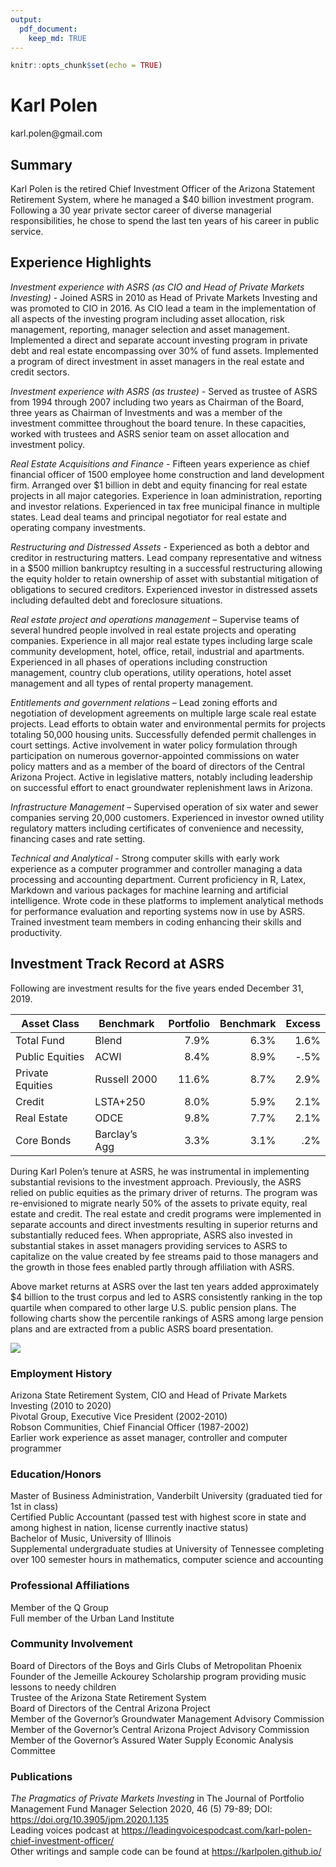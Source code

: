 ```yaml
---
output: 
  pdf_document:
    keep_md: TRUE
---
```


```r
knitr::opts_chunk$set(echo = TRUE)
```
# Karl Polen
karl.polen@gmail.com    


## Summary

Karl Polen is the retired Chief Investment Officer of the Arizona Statement Retirement System, where he managed a $40 billion investment program.  Following a 30 year private sector career of diverse managerial responsibilities, he chose to spend the last ten years of his career in public service.

## Experience Highlights

*Investment experience with ASRS (as CIO and Head of Private Markets Investing)* - Joined ASRS in 2010 as Head of Private Markets Investing and was promoted to CIO in 2016.  As CIO lead a team in the implementation of all aspects of the investing program including asset allocation, risk management, reporting, manager selection and asset management.  Implemented a direct and separate account investing program in private debt and real estate encompassing over 30% of fund assets.  Implemented a program of direct investment in asset managers in the real estate and credit sectors.   

*Investment experience with ASRS (as trustee)* - Served as trustee of ASRS from 1994 through 2007 including two years as Chairman of the Board, three years as Chairman of Investments and was a member of the investment committee throughout the board tenure.  In these capacities, worked with trustees and ASRS senior team on asset allocation and investment policy.    

*Real Estate Acquisitions and Finance* - Fifteen years experience as chief financial officer of 1500 employee home construction and land development firm.  Arranged over $1 billion in debt and equity financing for real estate projects in all major categories.  Experience in loan administration, reporting and investor relations.  Experienced in tax free municipal finance in multiple states.  Lead deal teams and principal negotiator for real estate and operating company investments.

*Restructuring and Distressed Assets* - Experienced as both a debtor and creditor in restructuring matters. Lead company representative and witness in a $500 million bankruptcy resulting in a successful restructuring allowing the equity holder to retain ownership of asset with substantial mitigation of obligations to secured creditors.  Experienced investor in distressed assets including defaulted debt and foreclosure situations.

*Real estate project and operations management* -- Supervise teams of several hundred people involved in real estate projects and operating companies. Experience in all major real estate types including large scale community development, hotel, office, retail, industrial and apartments.  Experienced in all phases of operations including construction management, country club operations, utility operations, hotel asset management and all types of rental property management.  

*Entitlements and government relations*  -- Lead zoning efforts and negotiation of development agreements on multiple large scale real estate projects.  Lead efforts to obtain water and environmental permits for projects totaling 50,000 housing units. Successfully defended permit challenges in court settings. Active involvement in water policy formulation through participation on numerous governor-appointed commissions on water policy matters and as a member of the board of directors of the Central Arizona Project. Active in legislative matters, notably including leadership on successful effort to enact groundwater replenishment laws in Arizona.  

*Infrastructure Management* -- Supervised operation of six water and sewer companies serving 20,000 customers.  Experienced in investor owned utility regulatory matters including certificates of convenience and necessity, financing cases and rate setting. 

*Technical and Analytical* - Strong computer skills with early work experience as a computer programmer and controller managing a data processing and accounting department.  Current proficiency in R, Latex, Markdown and various packages for machine learning and artificial intelligence.   Wrote code in these platforms to implement analytical methods for performance evaluation and reporting systems now in use by ASRS.  Trained investment team members in coding enhancing their skills and productivity.

## Investment Track Record at ASRS
Following are investment results for the five years ended December 31, 2019.  

Asset Class	| Benchmark	| Portfolio|	Benchmark| Excess
------------|----------- | --------:| --------:| -----:|
Total Fund |	Blend	| 7.9%	| 6.3%	| 1.6%|
Public Equities | 	ACWI	| 8.4%	| 8.9%	| -.5%| 
Private Equities | Russell 2000	| 11.6%	| 8.7%	| 2.9%|    
Credit	| LSTA+250 |	8.0%	| 5.9%	| 2.1%|
Real Estate |	ODCE	 | 9.8%	| 7.7%	| 2.1%|   
Core Bonds	| Barclay's Agg	| 3.3%	| 3.1%	| .2%| 

During Karl Polen's tenure at ASRS, he was instrumental in implementing substantial revisions to the investment approach.  Previously, the ASRS relied on public equities as the primary driver of returns.  The program was re-envisioned to migrate nearly 50% of the assets to private equity, real estate and credit.  The real estate and credit programs were implemented in separate accounts and direct investments resulting in superior returns and substantially reduced fees.  When appropriate, ASRS also invested in substantial stakes in asset managers providing services to ASRS to capitalize on the value created by fee streams paid to those managers and the growth in those fees enabled partly through affiliation with ASRS.  

Above market returns at ASRS over the last ten years added approximately $4 billion to the trust corpus and led to ASRS consistently ranking in the top quartile when compared to other large U.S. public pension plans. The following charts show the percentile rankings of ASRS among large pension plans and are extracted from a public ASRS board presentation.

![](asrs_ranking.png)

### Employment History
Arizona State Retirement System, CIO and Head of Private Markets Investing (2010 to 2020)   
Pivotal Group, Executive Vice President (2002-2010)     
Robson Communities, Chief Financial Officer (1987-2002)    
Earlier work experience as asset manager, controller and computer programmer    

### Education/Honors
Master of Business Administration, Vanderbilt University (graduated tied for 1st in class)    
Certified Public Accountant (passed test with highest score in state and among highest in nation, license currently inactive status)    
Bachelor of Music, University of Illinois    
Supplemental undergraduate studies at University of Tennessee completing over 100 semester hours in mathematics, computer science and accounting 

### Professional Affiliations
Member of the Q Group    
Full member of the Urban Land Institute    

### Community Involvement
Board of Directors of the Boys and Girls Clubs of Metropolitan Phoenix    
Founder of the Jemeille Ackourey Scholarship program providing music lessons to needy children    
Trustee of the Arizona State Retirement System     
Board of Directors of the Central Arizona Project    
Member of the Governor's Groundwater Management Advisory Commission     
Member of the Governor's Central Arizona Project Advisory Commission     
Member of the Governor's Assured Water Supply Economic Analysis Committee    

### Publications
*The Pragmatics of Private Markets Investing* in The Journal of Portfolio Management Fund Manager Selection 2020, 46 (5) 79-89; DOI: [https://doi.org/10.3905/jpm.2020.1.135]()     
Leading voices podcast at [https://leadingvoicespodcast.com/karl-polen-chief-investment-officer/](https://leadingvoicespodcast.com/karl-polen-chief-investment-officer/)    
Other writings and sample code can be found at [https://karlpolen.github.io/](https://karlpolen.github.io/) 



